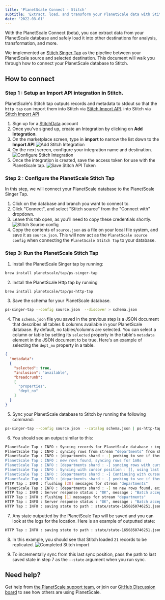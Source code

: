```yaml
---
title: 'PlanetScale Connect - Stitch'
subtitle: 'Extract, load, and transform your PlanetScale data with Stitch.'
date: '2022-08-01'
---
```


With the PlanetScale Connect (beta), you can extract data from your PlanetScale database and safely load it into other destinations for analysis, transformation, and more.

We implemented an [Stitch Singer Tap](https://stitchdata.com/) as the pipeline between your PlanetScale source and selected destination. This document will walk you through how to connect your PlanetScale database to Stitch.
## How to connect
### Step 1 : Setup an Import API integration in Stitch.
PlanetScale's Stitch tap outputs records and metadata to stdout so that the `http tap` can import them into Stitch via [Stitch Import API](https://www.stitchdata.com/docs/developers/import-api/).
into Stitch via [Stitch Import API](https://www.stitchdata.com/docs/developers/import-api/)

1. Sign up for a [StitchData](https://app.stitchdata.com/signup) account
2. Once you've signed up, create an Integration by clicking on **Add Integration**.
3. On the marketplace screen, type in **import** to narrow the list down to the **Import API**
![Add Stitch Integration](/docs/img/docs/stitch-add-integration.png)
4. On the next screen, configure your integration name and destination.
![Configure Stitch Integration](/docs/img/docs/stitch-configure-integration.png)
5. Once the integration is created, save the access token for use with the PlanetScale tap.
 ![Save Stitch API Token](/docs/img/docs/stitch-api-token.png)

### Step 2 : Configure the PlanetScale Stitch Tap
In this step, we will connect your PlanetScale database to the PlanetScale Singer Tap.

1. Click on the database and branch you want to connect to.
2. Click "Connect", and select "Stitch source" from the "Connect with" dropdown.
3. Leave this tab open, as you'll need to copy these credentials shortly.
![Stitch Source config](/docs/img/docs/stitch-source-config.png)
4. Copy the contents of `source.json` as a file on your local file system, and save it as `source.json`. This will now act
as the `PlanetScale source config` when connecting the `PlanetScale Stitch Tap` to your database.

### Step 3: Run the PlanetScale Stitch Tap
1. Install the PlanetScale Singer tap by running:
```bash
brew install planetscale/tap/ps-singer-tap
```

2. Install the PlanetScale Http tap by running
```bash
brew install planetscale/tap/ps-http-tap
```

3. Save the schema for your PlanetScale database.
``` bash
ps-singer-tap --config source.json  --discover > schema.json
```

4. The `schema.json` file you saved in the previous step is a JSON document
   that describes all tables & columns available in your PlanetScale database. By default, no tables/columns are selected.
   You can select a column or table by setting its `selected` property in the table's `metadata` element in the JSON document to be true.
   Here's an example of selecting the `dept_no` property in a table.
``` json
{
  "metadata":
  {
    "selected": true,
    "inclusion": "available",
    "breadcrumb":
    [
      "properties",
      "dept_no"
    ]
  }
}
```

5. Sync your PlanetScale database to Stitch by running the following command:

```bash
ps-singer-tap --config source.json  --catalog schema.json | ps-http-tap  --api-token $(cat access_token)
```

6. You should see an output similar to this:

``` bash
PlanetScale Tap : INFO : Syncing records for PlanetScale database : import-on-scaler
PlanetScale Tap : INFO : syncing rows from stream "departments" from shard "-"
PlanetScale Tap : INFO : [departments shard : -] peeking to see if there's any new rows
PlanetScale Tap : INFO : new rows found, syncing rows for 1m0s
PlanetScale Tap : INFO : [departments shard : -] syncing rows with cursor [shard:"-" keyspace:"import-on-scaler"]
PlanetScale Tap : INFO : Syncing with cursor position : [], using last known PK : false, stop cursor is : [MySQL56/e42292e8-e28f-11ec-9c5b-d680f5d655b3:1-705,e4e20f06-e28f-11ec-8d20-8e7ac09cb64c:1-26,eba743a8-e28f-11ec-9227-62aa711d33c6:1-20]
PlanetScale Tap : INFO : [departments shard : -] Continuing with cursor after server timeout
PlanetScale Tap : INFO : [departments shard : -] peeking to see if there's any new rows
HTTP Tap : INFO : flushing [20] messages for stream "departments"
PlanetScale Tap : INFO : [departments shard : -] no new rows found, exiting
HTTP Tap : INFO : Server response status : "OK", message : "Batch accepted"
HTTP Tap : INFO : flushing [1] messages for stream "departments"
HTTP Tap : INFO : Server response status : "OK", message : "Batch accepted"
HTTP Tap : INFO : saving state to path : state/state-1656850746251.json
```

7. Any state outputted by the PlanetScale Tap will be saved and you can look at the logs for the location.
Here is an example of outputted state:

``` bash
HTTP Tap : INFO : saving state to path : state/state-1656850746251.json
```

8. In this example, you should see that Stitch loaded `21` records to be replicated.
![Completed Stitch import](/docs/img/docs/stitch-import-done.png)

9. To incrementally sync from this last sync position, pass the path to last saved state in step 7 as the `--state` argument when you run sync.

## Need help?

Get help from [the PlanetScale support team](https://support.planetscale.com), or join our [GitHub Discussion board](https://github.com/planetscale/discussion/discussions) to see how others are using PlanetScale.
